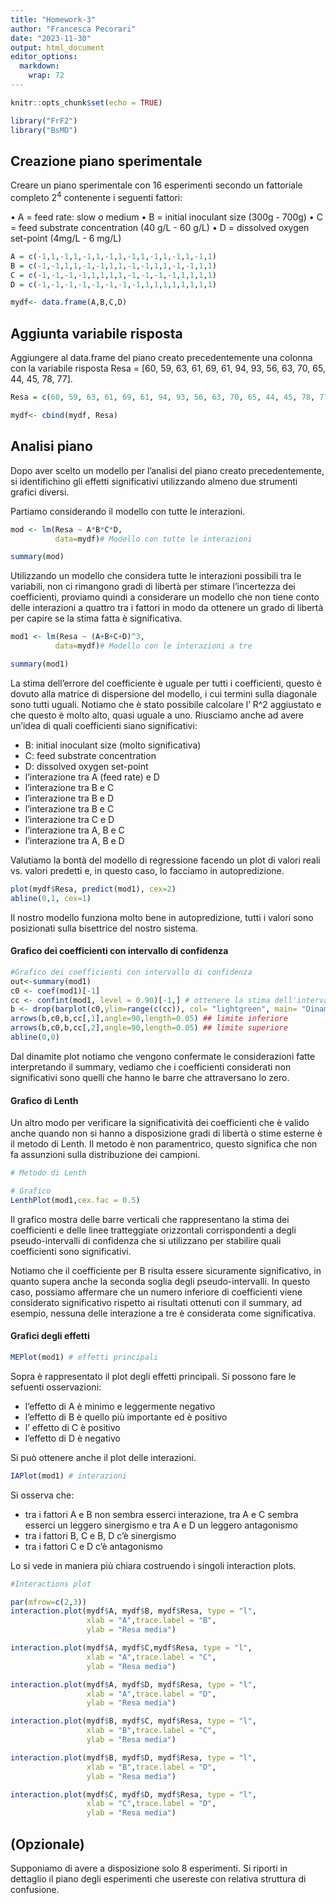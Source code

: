 ```yaml
---
title: "Homework-3"
author: "Francesca Pecorari"
date: "2023-11-30"
output: html_document
editor_options: 
  markdown: 
    wrap: 72
---
```


```r
knitr::opts_chunk$set(echo = TRUE)
```

```r
library("FrF2")
library("BsMD")
```

## Creazione piano sperimentale

Creare un piano sperimentale con 16 esperimenti secondo un fattoriale
completo $2^4$ contenente i seguenti fattori: 

• A = feed rate: slow o
medium 
• B = initial inoculant size (300g - 700g) 
• C = feed substrate
concentration (40 g/L - 60 g/L) 
• D = dissolved oxygen set-point
(4mg/L - 6 mg/L)

```r

A = c(-1,1,-1,1,-1,1,-1,1,-1,1,-1,1,-1,1,-1,1)
B = c(-1,-1,1,1,-1,-1,1,1,-1,-1,1,1,-1,-1,1,1)
C = c(-1,-1,-1,-1,1,1,1,1,-1,-1,-1,-1,1,1,1,1)
D = c(-1,-1,-1,-1,-1,-1,-1,-1,1,1,1,1,1,1,1,1)

mydf<- data.frame(A,B,C,D)

```

## Aggiunta variabile risposta

Aggiungere al data.frame del piano creato precedentemente una colonna
con la variabile risposta Resa = [60, 59, 63, 61, 69, 61, 94, 93, 56,
63, 70, 65, 44, 45, 78, 77].

```r
Resa = c(60, 59, 63, 61, 69, 61, 94, 93, 56, 63, 70, 65, 44, 45, 78, 77)

mydf<- cbind(mydf, Resa)

```

## Analisi piano

Dopo aver scelto un modello per l'analisi del piano creato
precedentemente, si identifichino gli effetti significativi utilizzando
almeno due strumenti grafici diversi.

Partiamo considerando il modello con tutte le interazioni.

```r
mod <- lm(Resa ~ A*B*C*D,
          data=mydf)# Modello con tutte le interazioni

summary(mod)
```

Utilizzando un modello che considera tutte le interazioni possibili tra
le variabili, non ci rimangono gradi di libertà per stimare l'incertezza
dei coefficienti, proviamo quindi a considerare un modello che non tiene
conto delle interazioni a quattro tra i fattori in modo da ottenere un
grado di libertà per capire se la stima fatta è significativa.

```r
mod1 <- lm(Resa ~ (A+B+C+D)^3,
          data=mydf)# Modello con le interazioni a tre

summary(mod1)
```

La stima dell'errore del coefficiente è uguale per tutti i coefficienti,
questo è dovuto alla matrice di dispersione del modello, i cui termini
sulla diagonale sono tutti uguali. Notiamo che è stato possibile
calcolare l' R\^2 aggiustato e che questo è molto alto, quasi uguale a
uno. Riusciamo anche ad avere un'idea di quali coefficienti siano
significativi:

-   B: initial inoculant size (molto significativa)
-   C: feed substrate concentration
-   D: dissolved oxygen set-point
-   l'interazione tra A (feed rate) e D
-   l'interazione tra B e C
-   l'interazione tra B e D
-   l'interazione tra B e C
-   l'interazione tra C e D
-   l'interazione tra A, B e C
-   l'interazione tra A, B e D

Valutiamo la bontà del modello di regressione facendo un plot di valori
reali vs. valori predetti e, in questo caso, lo facciamo in
autopredizione.

```r
plot(mydf$Resa, predict(mod1), cex=2)
abline(0,1, cex=1)
```

Il nostro modello funziona molto bene in autopredizione,
tutti i valori sono posizionati sulla bisettrice del nostro sistema.


#### Grafico dei coefficienti con intervallo di confidenza

```r

#Grafico dei coefficienti con intervallo di confidenza
out<-summary(mod1)
c0 <- coef(mod1)[-1]
cc <- confint(mod1, level = 0.90)[-1,] # ottenere la stima dell'intervallo di confidenza impostando il livello di confidenza
b <- drop(barplot(c0,ylim=range(c(cc)), col= "lightgreen", main= "Dinamite plot"))
arrows(b,c0,b,cc[,1],angle=90,length=0.05) ## limite inferiore
arrows(b,c0,b,cc[,2],angle=90,length=0.05) ## limite superiore
abline(0,0)

```

Dal dinamite plot notiamo che vengono confermate le considerazioni fatte
interpretando il summary, vediamo che i coefficienti considerati non
significativi sono quelli che hanno le barre che attraversano lo zero.

#### Grafico di Lenth

Un altro modo per verificare la significatività dei coefficienti che è
valido anche quando non si hanno a disposizione gradi di libertà o stime
esterne è il metodo di Lenth. Il metodo è non paramentrico, questo
significa che non fa assunzioni sulla distribuzione dei campioni.

```r
# Metodo di Lenth

# Grafico
LenthPlot(mod1,cex.fac = 0.5) 
```

Il grafico mostra delle barre verticali che rappresentano la stima dei
coefficienti e delle linee tratteggiate orizzontali corrispondenti a
degli pseudo-intervalli di confidenza che si utilizzano per stabilire
quali coefficienti sono significativi.

Notiamo che il coefficiente per B risulta essere sicuramente
significativo, in quanto supera anche la seconda soglia degli
pseudo-intervalli. In questo caso, possiamo affermare che un numero
inferiore di coefficienti viene considerato significativo rispetto ai
risultati ottenuti con il summary, ad esempio, nessuna delle interazione
a tre è considerata come significativa.

#### Grafici degli effetti

```r

MEPlot(mod1) # effetti principali
```

Sopra è rappresentato il plot degli effetti principali.
Si possono fare le sefuenti osservazioni:

- l'effetto di A è minimo e leggermente negativo
- l'effetto di B è quello più importante ed è positivo
- l' effetto di C è positivo
- l'effetto di D è negativo

Si può ottenere anche il plot delle interazioni.

```r
IAPlot(mod1) # interazioni
```

Si osserva che:

- tra i fattori A e B non sembra esserci interazione, tra A e C sembra esserci un leggero sinergismo e tra A e D un leggero antagonismo
- tra i fattori B, C e B, D c'è sinergismo
- tra i fattori C e D c'è antagonismo

Lo si vede in maniera più chiara costruendo i singoli interaction plots.

```r

#Interactions plot

par(mfrow=c(2,3))
interaction.plot(mydf$A, mydf$B, mydf$Resa, type = "l",
                 xlab = "A",trace.label = "B",
                 ylab = "Resa media")

interaction.plot(mydf$A, mydf$C,mydf$Resa, type = "l",
                 xlab = "A",trace.label = "C",
                 ylab = "Resa media")

interaction.plot(mydf$A, mydf$D, mydf$Resa, type = "l",
                 xlab = "A",trace.label = "D",
                 ylab = "Resa media")

interaction.plot(mydf$B, mydf$C, mydf$Resa, type = "l",
                 xlab = "B",trace.label = "C",
                 ylab = "Resa media")

interaction.plot(mydf$B, mydf$D, mydf$Resa, type = "l",
                 xlab = "B",trace.label = "D",
                 ylab = "Resa media")

interaction.plot(mydf$C, mydf$D, mydf$Resa, type = "l",
                 xlab = "C",trace.label = "D",
                 ylab = "Resa media")
```

## (Opzionale)

Supponiamo di avere a disposizione solo 8 esperimenti. Si riporti in
dettaglio il piano degli esperimenti che usereste con relativa struttura
di confusione.
